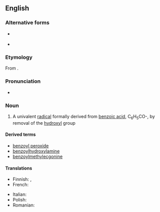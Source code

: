 ==English==
{{wikipedia}}

===Alternative forms===
* {{l|en|benzoil}} {{qualifier|archaic}}
* {{l|en|benzule}} {{qualifier|obsolete}}

===Etymology===
From {{suffix|en|benzoic|yl}}.

===Pronunciation===
* {{IPA|en|/ˈbɛnzəʊ.ɪl/|/ˈbɛnzəʊ.aɪl/}}

===Noun===
{{en-noun}}

# {{lb|en|organic chemistry|especially in combination}} A univalent [[radical]] formally derived from [[benzoic acid]], C<sub>6</sub>H<sub>5</sub>CO-, by removal of the [[hydroxyl]] group

====Derived terms====
* [[benzoyl peroxide]]
* [[benzoylhydroxylamine]]
* [[benzoylmethylecgonine]]

====Translations====
{{trans-top|univalent radical}}
* Finnish: {{t|fi|bentsoyyli}}, {{t|fi|bentsoyyliryhmä}}
* French: {{t+|fr|benzoyle|m}}
{{trans-mid}}
* Italian: {{t+|it|benzoile|m}}
* Polish: {{t|pl|benzoil|m}}
* Romanian: {{t|ro|benzoil|m}}
{{trans-bottom}}